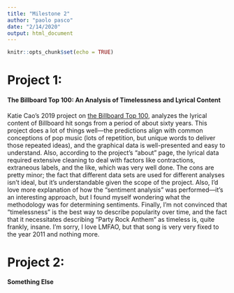 ```yaml
---
title: "Milestone 2"
author: "paolo pasco"
date: "2/14/2020"
output: html_document
---
```


```r
knitr::opts_chunk$set(echo = TRUE)
```

# Project 1:
#### The Billboard Top 100: An Analysis of Timelessness and Lyrical Content
Katie Cao's 2019 project on [the Billboard Top 100](https://kcao.shinyapps.io/billboard/), analyzes the lyrical content of Billboard hit songs from a period of about sixty years. This project does a lot of things well—the predictions align with common conceptions of pop music (lots of repetition, but unique words to deliver those repeated ideas), and the graphical data is well-presented and easy to understand. Also, according to the project's "about" page, the lyrical data required extensive cleaning to deal with factors like contractions, extraneous labels, and the like, which was very well done. The cons are pretty minor; the fact that different data sets are used for different analyses isn't ideal, but it's understandable given the scope of the project. Also, I'd love more explanation of how the "sentiment analysis" was performed—it's an interesting approach, but I found myself wondering what the methodology was for determining sentiments. Finally, I'm not convinced that "timelessness" is the best way to describe popularity over time, and the fact that it necessitates describing "Party Rock Anthem" as timeless is, quite frankly, insane. I'm sorry, I love LMFAO, but that song is very very fixed to the year 2011 and nothing more.

# Project 2:
#### Something Else
